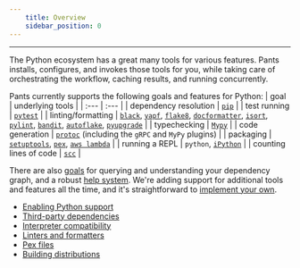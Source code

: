 ```yaml
---
    title: Overview
    sidebar_position: 0
---
```


---

The Python ecosystem has a great many tools for various features. Pants installs, configures, and invokes those tools for you, while taking care of orchestrating the workflow, caching results, and running concurrently.

Pants currently supports the following goals and features for Python:
| goal | underlying tools |
| :--- | :--- |
| dependency resolution | [`pip`](./third-party-dependencies.mdx) |
| test running | [`pytest`](../../../reference/subsystems/pytest.mdx) |
| linting/formatting | [`black`](../../../reference/subsystems/black.mdx), [`yapf`](../../../reference/subsystems/yapf.mdx), [`flake8`](../../../reference/subsystems/flake8.mdx), [`docformatter`](../../../reference/subsystems/docformatter.mdx), [`isort`](../../../reference/subsystems/isort.mdx), [`pylint`](../../../reference/subsystems/pylint.mdx), [`bandit`](../../../reference/subsystems/bandit.mdx), [`autoflake`](../../../reference/subsystems/autoflake.mdx), [`pyupgrade`](../../../reference/subsystems/pyupgrade.mdx) |
| typechecking | [`Mypy`](../../../reference/subsystems/mypy.mdx) |
| code generation | [`protoc`](docs:reference-protoc) (including the `gRPC` and `MyPy` plugins) |
| packaging | [`setuptools`](../../../reference/subsystems/setuptools.mdx), [`pex`](../../../reference/subsystems/pex.mdx), [`aws lambda`](../../../reference/subsystems/lambdex.mdx) |
| running a REPL | `python`, [`iPython`](../../../reference/subsystems/ipython.mdx) |
| counting lines of code | [`scc`](../../../reference/subsystems/scc.mdx) |

There are also [goals](../../using-pants/project-introspection.mdx) for querying and understanding your dependency graph, and a robust [help system](../../using-pants/command-line-help.mdx). We're adding support for additional tools and features all the time, and it's straightforward to [implement your own](../../writing-plugins/overview.mdx).

- [Enabling Python support](./enabling-python-support.mdx)
- [Third-party dependencies](./third-party-dependencies.mdx)
- [Interpreter compatibility](./interpreter-compatibility.mdx)
- [Linters and formatters](./linters-and-formatters.mdx)
- [Pex files](./pex-files.mdx)
- [Building distributions](./building-distributions.mdx)
